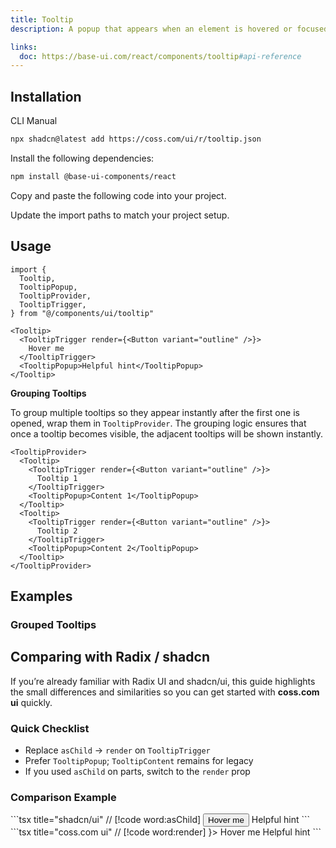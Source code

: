 ```yaml
---
title: Tooltip
description: A popup that appears when an element is hovered or focused, showing a hint for sighted users.

links:
  doc: https://base-ui.com/react/components/tooltip#api-reference
---
```


<ComponentPreview name="tooltip-demo" />

## Installation

<CodeTabs>

<TabsList>
  <TabsTab value="cli">CLI</TabsTab>
  <TabsTab value="manual">Manual</TabsTab>
</TabsList>
<TabsPanel value="cli">

```bash
npx shadcn@latest add https://coss.com/ui/r/tooltip.json
```

</TabsPanel>

<TabsPanel value="manual">

<Steps>

<Step>Install the following dependencies:</Step>

```bash
npm install @base-ui-components/react
```

<Step>Copy and paste the following code into your project.</Step>

<ComponentSource name="tooltip" title="components/ui/tooltip.tsx" />

<Step>Update the import paths to match your project setup.</Step>

</Steps>

</TabsPanel>

</CodeTabs>

## Usage

```tsx
import {
  Tooltip,
  TooltipPopup,
  TooltipProvider,
  TooltipTrigger,
} from "@/components/ui/tooltip"
```

```tsx
<Tooltip>
  <TooltipTrigger render={<Button variant="outline" />}>
    Hover me
  </TooltipTrigger>
  <TooltipPopup>Helpful hint</TooltipPopup>
</Tooltip>
```

**Grouping Tooltips**

To group multiple tooltips so they appear instantly after the first one is opened, wrap them in `TooltipProvider`. The grouping logic ensures that once a tooltip becomes visible, the adjacent tooltips will be shown instantly.

```tsx
<TooltipProvider>
  <Tooltip>
    <TooltipTrigger render={<Button variant="outline" />}>
      Tooltip 1
    </TooltipTrigger>
    <TooltipPopup>Content 1</TooltipPopup>
  </Tooltip>
  <Tooltip>
    <TooltipTrigger render={<Button variant="outline" />}>
      Tooltip 2
    </TooltipTrigger>
    <TooltipPopup>Content 2</TooltipPopup>
  </Tooltip>
</TooltipProvider>
```

## Examples

### Grouped Tooltips

<ComponentPreview name="tooltip-grouped" />

## Comparing with Radix / shadcn

If you’re already familiar with Radix UI and shadcn/ui, this guide highlights the small differences and similarities so you can get started with **coss.com ui** quickly.

### Quick Checklist

- Replace `asChild` → `render` on `TooltipTrigger`
- Prefer `TooltipPopup`; `TooltipContent` remains for legacy
- If you used `asChild` on parts, switch to the `render` prop

### Comparison Example

<span data-lib="radix-ui">
  ```tsx title="shadcn/ui" // [!code word:asChild]
  <Tooltip>
    <TooltipTrigger asChild>
      <Button variant="outline">Hover me</Button>
    </TooltipTrigger>
    <TooltipContent>Helpful hint</TooltipContent>
  </Tooltip>
  ```
</span>

<span data-lib="base-ui">
  ```tsx title="coss.com ui" // [!code word:render]
  <Tooltip>
    <TooltipTrigger render={<Button variant="outline" />}>
      Hover me
    </TooltipTrigger>
    <TooltipPopup>Helpful hint</TooltipPopup>
  </Tooltip>
  ```
</span>
